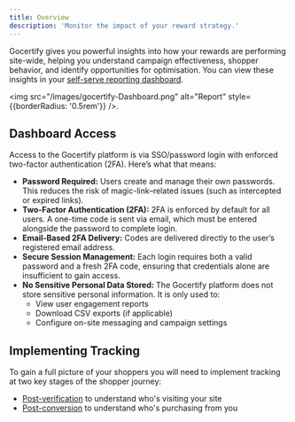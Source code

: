 ```yaml
---
title: Overview
description: 'Monitor the impact of your reward strategy.'
---
```


Gocertify gives you powerful insights into how your rewards are performing site-wide, helping you
understand campaign effectiveness, shopper behavior, and identify opportunities for optimisation. You can view these insights in your [self-serve reporting dashboard](/section/trackImpact/report).

<img src="/images/gocertify-Dashboard.png" alt="Report" style={{borderRadius: '0.5rem'}} />.

## Dashboard Access
Access to the Gocertify platform is via SSO/password login with enforced two-factor authentication (2FA). Here’s what that means:

- **Password Required:** Users create and manage their own passwords. This reduces the risk of magic-link–related issues (such as intercepted or expired links).
- **Two-Factor Authentication (2FA):** 2FA is enforced by default for all users. A one-time code is sent via email, which must be entered alongside the password to complete login.
- **Email-Based 2FA Delivery:** Codes are delivered directly to the user’s registered email address.
- **Secure Session Management:** Each login requires both a valid password and a fresh 2FA code, ensuring that credentials alone are insufficient to gain access.
- **No Sensitive Personal Data Stored:** The Gocertify platform does not store sensitive personal information. It is only used to:
  - View user engagement reports
  - Download CSV exports (if applicable)
  - Configure on-site messaging and campaign settings

## Implementing Tracking
To gain a full picture of your shoppers you will need to implement tracking at two key stages of the shopper journey:

- [Post-verification](/section/trackImpact/shopperInsights) to understand who's visiting your site
- [Post-conversion](/section/trackImpact/transactionTracking) to understand who's purchasing from you






